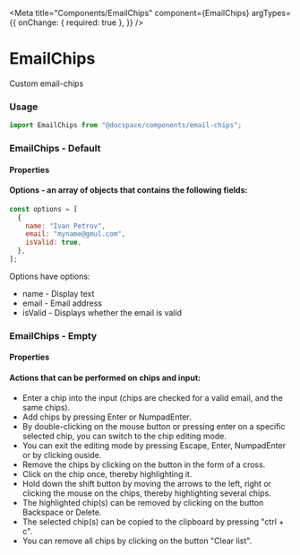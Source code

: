 
<Meta
  title="Components/EmailChips"
  component={EmailChips}
  argTypes={{
    onChange: { required: true },
  }}
/>

# EmailChips

Custom email-chips

### Usage

```js
import EmailChips from "@docspace/components/email-chips";
```

### EmailChips - Default

<Canvas>
  <Story story={stories.Default} name="Default" />
</Canvas>

#### Properties

<ArgsTable story="Default" />

#### Options - an array of objects that contains the following fields:

```js
const options = [
  {
    name: "Ivan Petrov",
    email: "myname@gmul.com",
    isValid: true,
  },
];
```

Options have options:

- name - Display text
- email - Email address
- isValid - Displays whether the email is valid

### EmailChips - Empty

<Canvas>
  <Story story={stories.Empty} name="Empty" />
</Canvas>

#### Properties

<ArgsTable story="Empty" />

#### Actions that can be performed on chips and input:

- Enter a chip into the input (chips are checked for a valid email, and the same chips).
- Add chips by pressing Enter or NumpadEnter.
- By double-clicking on the mouse button or pressing enter on a specific selected chip, you can switch to the chip editing mode.
- You can exit the editing mode by pressing Escape, Enter, NumpadEnter or by clicking ouside.
- Remove the chips by clicking on the button in the form of a cross.
- Click on the chip once, thereby highlighting it.
- Hold down the shift button by moving the arrows to the left, right or clicking the mouse on the chips, thereby highlighting several chips.
- The highlighted chip(s) can be removed by clicking on the button Backspace or Delete.
- The selected chip(s) can be copied to the clipboard by pressing "ctrl + c".
- You can remove all chips by clicking on the button "Clear list".
